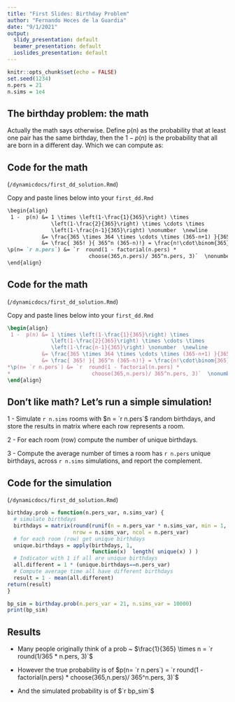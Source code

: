 ```yaml
---
title: "First Slides: Birthday Problem"
author: "Fernando Hoces de la Guardia"
date: "9/1/2021"
output:
  slidy_presentation: default
  beamer_presentation: default
  ioslides_presentation: default
---
```


<!--
- for HTML, slidy seems to be the most compatible,
- for all: replace non r code chunk headers with "md" (compare line 42 with 61 )
- for beamer, replace \newline with "\\"
- general point: commit to one ouput in slides, don't try to switch back and forth
-->

```r
knitr::opts_chunk$set(echo = FALSE)
set.seed(1234)
n.pers = 21
n.sims = 1e4
```


## The birthday problem: the math
Actually the math says otherwise. Define p(n) as the probability that at least one pair has the same birthday, then the $1 - p(n)$ is the probability that all are born in a different day. Which we can compute as: 


\begin{align} 
 1 -  p(n) &= 1 \times \left(1-\frac{1}{365}\right) \times \left(1-\frac{2}{365}\right) \times \cdots \times \left(1-\frac{n-1}{365}\right) \nonumber  \newline
 &= \frac{ 365 \times 364 \times \cdots \times (365-n+1) }{ 365^n } \nonumber \newline
 &= \frac{ 365! }{ 365^n (365-n)!} = \frac{n!\cdot\binom{365}{n}}{365^n}\newline
p(n= `r n.pers`) &= `r  round(1 - factorial(n.pers) * choose(365,n.pers)/ 365^n.pers, 3)`  \nonumber
\end{align}


## Code for the math 

(`/dynamicdocs/first_dd_solution.Rmd`)

Copy and paste lines below into your `first_dd.Rmd`

```md
\begin{align} 
 1 -  p(n) &= 1 \times \left(1-\frac{1}{365}\right) \times
              \left(1-\frac{2}{365}\right) \times \cdots \times
              \left(1-\frac{n-1}{365}\right) \nonumber  \newline
           &= \frac{365 \times 364 \times \cdots \times (365-n+1) }{365^n} \nonumber \newline
           &= \frac{ 365! }{ 365^n (365-n)!} = \frac{n!\cdot\binom{365}{n}}{365^n}\newline
\p(n= `r n.pers`) &= `r  round(1 - factorial(n.pers) * 
                          choose(365,n.pers)/ 365^n.pers, 3)`  \nonumber
\end{align}
```


## Code for the math 

(`/dynamicdocs/first_dd_solution.Rmd`)

Copy and paste lines below into your `first_dd.Rmd`

```latex
\begin{align} 
 1 -  p(n) &= 1 \times \left(1-\frac{1}{365}\right) \times
              \left(1-\frac{2}{365}\right) \times \cdots \times
              \left(1-\frac{n-1}{365}\right) \nonumber  \newline
           &= \frac{365 \times 364 \times \cdots \times (365-n+1) }{365^n} \nonumber \newline
           &= \frac{ 365! }{ 365^n (365-n)!} = \frac{n!\cdot\binom{365}{n}}{365^n}\newline
*\p(n= `r n.pers`) &= `r  round(1 - factorial(n.pers) * 
*                          choose(365,n.pers)/ 365^n.pers, 3)`  \nonumber
\end{align}
```


## Don't like math? Let's run a simple simulation!   


 1 - Simulate `r n.sims` rooms with $n = `r n.pers`$ random birthdays, and store the results in matrix where each row represents a room.   
 
 2 - For each room (row) compute the number of unique birthdays.   
 
 3 - Compute the average number of times a room has `r n.pers` unique birthdays, across `r n.sims` simulations, and report the complement.    


## Code for the simulation 

(`/dynamicdocs/first_dd_solution.Rmd`)  


```r
birthday.prob = function(n.pers_var, n.sims_var) {
  # simulate birthdays
  birthdays = matrix(round(runif(n = n.pers_var * n.sims_var, min = 1, max = 365) ),
                     nrow = n.sims_var, ncol = n.pers_var)
  # for each room (row) get unique birthdays
  unique.birthdays = apply(birthdays, 1,
                           function(x)  length( unique(x) ) )
  # Indicator with 1 if all are unique birthdays
  all.different = 1 * (unique.birthdays==n.pers_var)
  # Compute average time all have different birthdays 
  result = 1 - mean(all.different)
return(result)
}

bp_sim = birthday.prob(n.pers_var = 21, n.sims_var = 10000)
print(bp_sim)
```



## Results   


- Many people originally think of a prob ~ $\frac{1}{365} \times n =   `r round(1/365 * n.pers, 3)`$

- However the true probability is of $p(n= `r n.pers`) = `r round(1 - factorial(n.pers) * choose(365,n.pers)/ 365^n.pers, 3)`$

- And the simulated probability is of  $`r bp_sim`$


